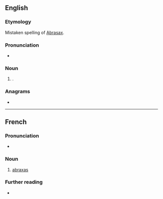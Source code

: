 {{also|Abraxas}}
==English==
{{wikipedia}}

===Etymology===
Mistaken spelling of [[Abrasax]].

===Pronunciation===
* {{a|US}} {{IPA|en|/əˈbɹæk.səs/}}

===Noun===
{{en-noun}}

# {{lb|en|gnosticism|historical}} {{n-g|A transcription of [[Abrasax]]}}<!--(a [[mystical]] word used as a [[charm]] and [[engraved]] on gems among some Greek Gnostics)-->.

===Anagrams===
* {{anagrams|en|a=aaabrsx|Abrasax}}

----

==French==

===Pronunciation===
* {{audio|fr|LL-Q150 (fra)-Lyokoï-abraxas.wav|Audio}}

===Noun===
{{fr-noun|m|abraxas}}

# {{lb|fr|gnosticism|historical}} [[#Noun|abraxas]]

===Further reading===
* {{R:TLFi}}